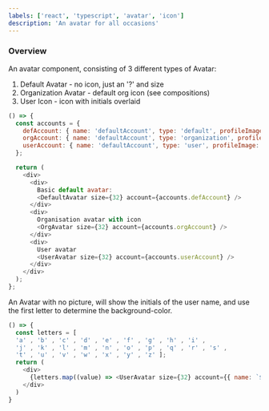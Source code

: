 ```yaml
---
labels: ['react', 'typescript', 'avatar', 'icon']
description: 'An avatar for all occasions'
---
```



### Overview

An avatar component, consisting of 3 different types of Avatar:

1. Default Avatar - no icon, just an '?' and size
2. Organization Avatar - default org icon (see compositions)
3. User Icon - icon with initials overlaid

```js live
() => {
  const accounts = {
    defAccount: { name: 'defaultAccount', type: 'default', profileImage: 'https://static.bit.dev/harmony/support.svg' },
    orgAccount: { name: 'defaultAccount', type: 'organization', profileImage: 'https://static.bit.dev/bit-logo.svg' },
    userAccount: { name: 'defaultAccount', type: 'user', profileImage: 'https://static.bit.dev/harmony/github.svg' },
  };

  return (
    <div>
      <div>
        Basic default avatar:
        <DefaultAvatar size={32} account={accounts.defAccount} />
      </div>
      <div>
        Organisation avatar with icon
        <OrgAvatar size={32} account={accounts.orgAccount} />
      </div>
      <div>
        User avatar
        <UserAvatar size={32} account={accounts.userAccount} />
      </div>
    </div>
  );
};
```

An Avatar with no picture, will show the initials of the user name, and use the first letter to determine the background-color.
```js live
() => {
  const letters = [
  'a' , 'b' , 'c' , 'd' , 'e' , 'f' , 'g' , 'h' , 'i' ,
  'j' , 'k' , 'l' , 'm' , 'n' , 'o' , 'p' , 'q' , 'r' , 's' ,
  't' , 'u' , 'v' , 'w' , 'x' , 'y' , 'z' ];
  return (
    <div>
      {letters.map((value) => <UserAvatar size={32} account={{ name: `${value}k` }} />)}
    </div>
  )
}
```
